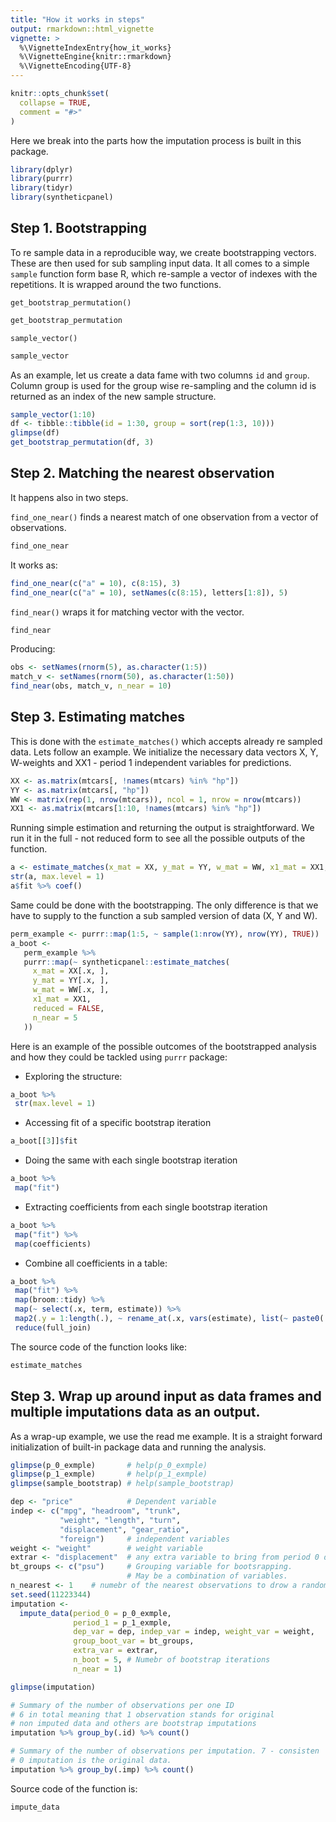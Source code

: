 ```yaml
---
title: "How it works in steps"
output: rmarkdown::html_vignette
vignette: >
  %\VignetteIndexEntry{how_it_works}
  %\VignetteEngine{knitr::rmarkdown}
  %\VignetteEncoding{UTF-8}
---
```


```r
knitr::opts_chunk$set(
  collapse = TRUE,
  comment = "#>"
)
```

Here we break into the parts how the imputation process is built in this package. 

```r
library(dplyr)
library(purrr)
library(tidyr)
library(syntheticpanel)
```

## Step 1. Bootstrapping

To re sample data in a reproducible way, we create bootstrapping vectors. These are then used for sub sampling input data. It all comes to a simple `sample` function form base R, which re-sample a vector of indexes with the repetitions. It is  wrapped around the two functions. 

`get_bootstrap_permutation()`

```r
get_bootstrap_permutation
```

`sample_vector()`

```r
sample_vector
```

As an example, let us create a data fame with two columns `id` and `group`. Column group is used for the group wise re-sampling and the column id is returned as an index of the new sample structure.

```r
sample_vector(1:10)
df <- tibble::tibble(id = 1:30, group = sort(rep(1:3, 10)))
glimpse(df)
get_bootstrap_permutation(df, 3)
```

## Step 2. Matching the nearest observation

It happens also in two steps. 

`find_one_near()` finds a nearest match of one observation from a vector of observations. 

```r
find_one_near
```
 
It works as:
 
```r
find_one_near(c("a" = 10), c(8:15), 3)
find_one_near(c("a" = 10), setNames(c(8:15), letters[1:8]), 5)
```
 
`find_near()` wraps it for matching vector with the vector. 

```r
find_near
```

Producing:
```r
obs <- setNames(rnorm(5), as.character(1:5))
match_v <- setNames(rnorm(50), as.character(1:50))
find_near(obs, match_v, n_near = 10)
```

## Step 3. Estimating matches

This is done with the `estimate_matches()` which accepts already re sampled data. Lets follow an example. We initialize the necessary data vectors X, Y, W-weights and XX1 - period 1 independent variables for predictions.

```r
XX <- as.matrix(mtcars[, !names(mtcars) %in% "hp"])
YY <- as.matrix(mtcars[, "hp"])
WW <- matrix(rep(1, nrow(mtcars)), ncol = 1, nrow = nrow(mtcars))
XX1 <- as.matrix(mtcars[1:10, !names(mtcars) %in% "hp"])
```

Running simple estimation and returning the output is straightforward. We run it in the full - not reduced form to see all the possible outputs of the function.

```r
a <- estimate_matches(x_mat = XX, y_mat = YY, w_mat = WW, x1_mat = XX1, reduced = FALSE, n_near = 5)
str(a, max.level = 1)
a$fit %>% coef()
```

Same could be done with the bootstrapping. The only difference is that we have to supply to the function a sub sampled version of data (X, Y and W).

```r
perm_example <- purrr::map(1:5, ~ sample(1:nrow(YY), nrow(YY), TRUE))
a_boot <-
   perm_example %>%
   purrr::map(~ syntheticpanel::estimate_matches(
     x_mat = XX[.x, ],
     y_mat = YY[.x, ],
     w_mat = WW[.x, ],
     x1_mat = XX1,
     reduced = FALSE,
     n_near = 5
   ))
```

Here is an example of the possible outcomes of the bootstrapped analysis and how they could be tackled using `purrr` package:

*    Exploring the structure:

```r
a_boot %>%
 str(max.level = 1)
```

*    Accessing fit of a specific bootstrap iteration

```r
a_boot[[3]]$fit
```

*    Doing the same with each single bootstrap iteration

```r
a_boot %>%
 map("fit")
```

*    Extracting coefficients from each single bootstrap iteration

```r
a_boot %>%
 map("fit") %>%
 map(coefficients)
```

*    Combine all coefficients in a table:

```r
a_boot %>%
 map("fit") %>%
 map(broom::tidy) %>%
 map(~ select(.x, term, estimate)) %>%
 map2(.y = 1:length(.), ~ rename_at(.x, vars(estimate), list(~ paste0(., "_", .y)))) %>%
 reduce(full_join)

```

The source code of the function looks like:

```r
estimate_matches
```

## Step 3. Wrap up around input as data frames and multiple imputations data as an output.

As a wrap-up example, we use the read me example. It is a straight forward initialization of built-in package data and running the analysis.

```r
glimpse(p_0_exmple)       # help(p_0_exmple)
glimpse(p_1_exmple)       # help(p_1_exmple)
glimpse(sample_bootstrap) # help(sample_bootstrap)

dep <- "price"            # Dependent variable
indep <- c("mpg", "headroom", "trunk",
           "weight", "length", "turn",
           "displacement", "gear_ratio",
           "foreign")     # independent variables
weight <- "weight"        # weight variable
extrar <- "displacement"  # any extra variable to bring from period 0 data
bt_groups <- c("psu")     # Grouping variable for bootsrapping.
                          # May be a combination of variables.
n_nearest <- 1    # numebr of the nearest observations to drow a random match
set.seed(11223344)
imputation <-
  impute_data(period_0 = p_0_exmple, 
              period_1 = p_1_exmple,
              dep_var = dep, indep_var = indep, weight_var = weight,
              group_boot_var = bt_groups,
              extra_var = extrar,
              n_boot = 5, # Numebr of bootstrap iterations
              n_near = 1)

glimpse(imputation)

# Summary of the number of observations per one ID
# 6 in total meaning that 1 observation stands for original
# non imputed data and others are bootstrap imputations
imputation %>% group_by(.id) %>% count()

# Summary of the number of observations per imputation. 7 - consisten
# 0 imputation is the original data.
imputation %>% group_by(.imp) %>% count()
```

Source code of the function is:

```r
impute_data
```





